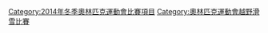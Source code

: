 {{Catmore}}

[[Category:2014年冬季奧林匹克運動會比賽項目|Category:2014年冬季奧林匹克運動會比賽項目]]
[[Category:奧林匹克運動會越野滑雪比賽|Category:奧林匹克運動會越野滑雪比賽]]